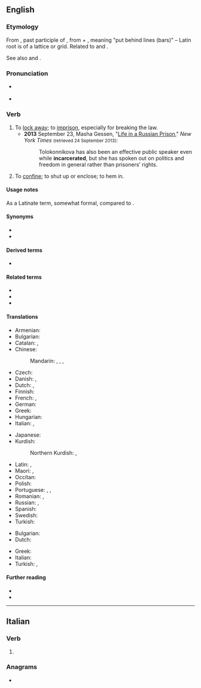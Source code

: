 ==English==

===Etymology===
{{root|en|ine-pro|*(s)ker- (turn)}}
From {{etyl|ML.|en}} {{m|la|incarceratus}}, past participle of {{m|la|incarcerare||to imprison}}, from {{etyl|la|en}} {{m|la|in||in}} + {{m|la|carcer||a prison}}, meaning "put behind lines (bars)" – Latin root is of a lattice or grid. Related to {{m|en|cancel||cross out with lines}} and {{m|en|chancel||area behind a lattice}}.

See also {{m|en|carcerate}} and {{m|en|cancer}}.

===Pronunciation===
* {{a|UK}} {{IPA|en|/ɪnˈkɑː.səˌɹeɪt/}}
* {{a|US}} {{IPA|en|/ɪnˈkɑɹ.səˌɹeɪt/}}

===Verb===
{{en-verb}}

# To [[lock away]]; to [[imprison]], especially for breaking the law.
#* '''2013''' September 23, Masha Gessen, "[http://latitude.blogs.nytimes.com/2013/09/23/life-in-a-russian-prison/ Life in a Russian Prison]," ''New York Times'' <small>(retrieved 24 September 2013)</small>:
#*: Tolokonnikova has also been an effective public speaker even while '''incarcerated''', but she has spoken out on politics and freedom in general rather than prisoners’ rights.
# To [[confine]]; to shut up or enclose; to hem in.

====Usage notes====
As a Latinate term, somewhat formal, compared to {{m|en|imprison}}.

====Synonyms====
* {{l|en|imprison}}
* {{l|en|jail}}

====Derived terms====
* {{l|en|incarceration}}

====Related terms====
* {{l|en|carceral}}
* {{l|en|carcerate}}
* {{l|en|decarcerate}}

====Translations====
{{trans-top|to lock away in prison}}
* Armenian: {{t-needed|hy}}
* Bulgarian: {{t|bg|хвърлям в затвора}}
* Catalan: {{t+|ca|empresonar}}, {{t+|ca|encarcerar}}
* Chinese:
*: Mandarin: {{t+|cmn|監禁|sc=Hani}}, {{t+|cmn|监禁|tr=jiānjìn|sc=Hani}}, {{t+|cmn|禁閉|sc=Hani}}, {{t+|cmn|禁闭|tr=jìnbì|sc=Hani}}
* Czech: {{t+|cs|věznit}}
* Danish: {{t|da|indespære}}, {{t|da|fængsle}}
* Dutch: {{t+|nl|opsluiten}}, {{t+|nl|gevangenzetten}}
* Finnish: {{t+|fi|vangita}}
* French: {{t+|fr|incarcérer}}, {{t|fr|imprisonner}}
* German: {{t+|de|einsperren}}
* Greek: {{t+|el|φυλακίζω}}
* Hungarian: {{t+|hu|bebörtönöz}}
* Italian: {{t+|it|incarcerare}}, {{t+|it|imprigionare}}
{{trans-mid}}
* Japanese: {{t+|ja|投獄|tr=とうごくする, tōgoku suru|alt=投獄する|sc=Jpan}}
* Kurdish:
*: Northern Kurdish: {{t+|kmr|zîndan kirin}}, {{t+|kmr|hefs kirin}}
* Latin: {{t-check|la|incarcerare}}, {{t-check|la|[[in]] [[carcerem]] [[conjicere]]}} <!-- was "in carcerem conjicere" - assumed sum-of-parts; if an idiom, remove the wikilinks to the individual words. see [[User:Kephir/gadgets/xte#Translation_fixing]] -->
* Maori: {{t|mi|mauhere}}, {{t|mi|whakaherehere}}
* Occitan: {{t|oc|encarcerar}}
* Polish: {{t+|pl|uwięzić}}
* Portuguese: {{t+|pt|prender}}, {{t|pt|encarcerar}}, {{t+|pt|aprisionar}}
* Romanian: {{t+|ro|încarcera}}, {{t+|ro|închide}}
* Russian: {{t|ru|заключа́ть в тюрьму́|impf}}, {{t|ru|заключи́ть в тюрьму́|pf}}
* Spanish: {{t+|es|encarcelar}}
* Swedish: {{t+|sv|inspärra}}
* Turkish: {{t+|tr|hapsetmek}}
{{trans-bottom}}

{{trans-top|to confine}}
* Bulgarian: {{t+|bg|затварям}}
* Dutch: {{t+|nl|intomen}}
{{trans-mid}}
* Greek: {{t+|el|φυλακίζω}}
* Italian: {{t+|it|imprigionare}}
* Turkish: {{t+|tr|hapsetmek}}, {{t+|tr|sınırlamak}}
{{trans-bottom}}

====Further reading====
* {{R:Webster 1913}}
* {{R:Century 1911}}

----

==Italian==

===Verb===
{{head|it|verb form}}

# {{inflection of|it|incarcerare||2|p|pres|ind|;|2|p|impr|;|f|p|past|part}}

===Anagrams===
* {{anagrams|it|a=aacceeinrrt|accentrerai}}